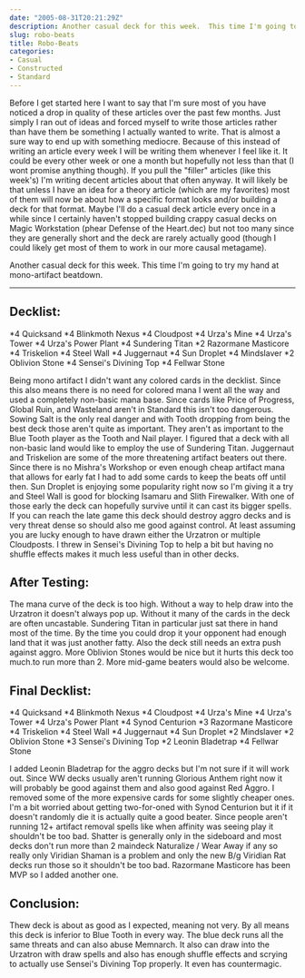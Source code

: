 ```yaml
---
date: "2005-08-31T20:21:29Z"
description: Another casual deck for this week.  This time I'm going to try my hand at mono-artifact beatdown.
slug: robo-beats
title: Robo-Beats
categories:
- Casual
- Constructed
- Standard
---
```


Before I get started here I want to say that I'm sure most of you have noticed a drop in quality of these articles over the past few months.  Just simply I ran out of ideas and forced myself to write those articles rather than have them be something I actually wanted to write.  That is almost a sure way to end up with something mediocre.  Because of this instead of writing an article every week I will be writing them whenever I feel like it.  It could be every other week or one a month but hopefully not less than that (I wont promise anything though).  If you pull the "filler" articles (like this week's) I'm writing decent articles about that often anyway.  It will likely be that unless I have an idea for a theory article (which are my favorites) most of them will now be about how a specific format looks and/or building a deck for that format.  Maybe I'll do a casual deck article every once in a while since I certainly haven't stopped building crappy casual decks on Magic Workstation (phear <Card>Defense of the Heart</Card>.dec) but not too many since they are generally short and the deck are rarely actually good (though I could likely get most of them to work in our more causal metagame).

Another casual deck for this week.  This time I'm going to try my hand at mono-artifact beatdown.
<hr class="more"/>



## Decklist:



<Deck title="Robo-Beats Rough Draft -Standard">
<CardList title="Lands">
*4 Quicksand
*4 Blinkmoth Nexus
*4 Cloudpost
*4 Urza's Mine
*4 Urza's Tower
*4 Urza's Power Plant
</CardList>
<CardList title="Creatures">
*4 Sundering Titan
*2 Razormane Masticore
*4 Triskelion
*4 Steel Wall
*4 Juggernaut
</CardList>
<CardList title="Spells">
*4 Sun Droplet
*4 Mindslaver
*2 Oblivion Stone
*4 Sensei's Divining Top
*4 Fellwar Stone
</CardList>
</Deck>

Being mono artifact I didn't want any colored cards in the decklist.  Since this also means there is no need for colored mana I went all the way and used a completely non-basic mana base.  Since cards like <Card>Price of Progress</Card>, <Card>Global Ruin</Card>, and <Card>Wasteland</Card> aren't in Standard this isn't too dangerous.  <Card>Sowing Salt</Card> is the only real danger and with Tooth dropping from being the best deck those aren't quite as important.  They aren't as important to the Blue Tooth player as the <Card>Tooth and Nail</Card> player.  I figured that a deck with all non-basic land would like to employ the use of <Card>Sundering Titan</Card>.  <Card>Juggernaut</Card> and <Card>Triskelion</Card> are some of the more threatening artifact beaters out there.  Since there is no <Card>Mishra's Workshop</Card> or even enough cheap artifact mana that allows for early fat I had to add some cards to keep the beats off until then.  <Card>Sun Droplet</Card> is enjoying some popularity right now so I'm giving it a try and <Card>Steel Wall</Card> is good for blocking <Card card="Isamaru, Hound of Konda">Isamaru</Card> and <Card>Slith Firewalker</Card>.  With one of those early the deck can hopefully survive until it can cast its bigger spells.  If you can reach the late game this deck should destroy aggro decks and is very threat dense so should also me good against control.  At least assuming you are lucky enough to have drawn either the Urzatron or multiple <Card card="Cloudpost">Cloudposts</Card>.  I threw in <Card>Sensei's Divining Top</Card> to help a bit but having no shuffle effects makes it much less useful than in other decks.



## After Testing:



The mana curve of the deck is too high.  Without a way to help draw into the Urzatron it doesn't always pop up.  Without it many of the cards in the deck are often uncastable.  <Card>Sundering Titan</Card> in particular just sat there in hand most of the time.  By the time you could drop it your opponent had enough land that it was just another fatty.  Also the deck still needs an extra push against aggro.  More <Card card="Oblivion Stone">Oblivion Stones</Card> would be nice but it hurts this deck too much.to run more than 2.  More mid-game beaters would also be welcome.



## Final Decklist:



<Deck title="Robo-Beats - Standard">
<CardList title="Lands">
*4 Quicksand
*4 Blinkmoth Nexus
*4 Cloudpost
*4 Urza's Mine
*4 Urza's Tower
*4 Urza's Power Plant
</CardList>
<CardList title="Creatures">
*4 Synod Centurion
*3 Razormane Masticore
*4 Triskelion
*4 Steel Wall
*4 Juggernaut
</CardList>
<CardList title="Spells">
*4 Sun Droplet
*2 Mindslaver
*2 Oblivion Stone
*3 Sensei's Divining Top
*2 Leonin Bladetrap
*4 Fellwar Stone
</CardList>
</Deck>

I added <Card>Leonin Bladetrap</Card> for the aggro decks but I'm not sure if it will work out.  Since WW decks usually aren't running <Card>Glorious Anthem</Card> right now it will probably be good against them and also good against Red Aggro.  I removed some of the more expensive cards for some slightly cheaper ones.  I'm a bit worried about getting two-for-oned with <Card>Synod Centurion</Card> but it if it doesn't randomly die it is actually quite a good beater.  Since people aren't running 12+ artifact removal spells like when affinity was seeing play it shouldn't be too bad.  <Card>Shatter</Card> is generally only in the sideboard and most decks don't run more than 2 maindeck <Card>Naturalize</Card> / <Card>Wear Away</Card> if any so really only <Card>Viridian Shaman</Card> is a problem and only the new B/g Viridian Rat decks run those so it shouldn't be too bad.  <Card>Razormane Masticore</Card> has been MVP so I added another one.



## Conclusion:



Thew deck is about as good as I expected, meaning not very.  By all means this deck is inferior to Blue Tooth in every way.  The blue deck runs all the same threats and can also abuse <Card>Memnarch</Card>.  It also can draw into the Urzatron with draw spells and also has enough shuffle effects and scrying to actually use <Card>Sensei's Divining Top</Card> properly.  It even has countermagic.
